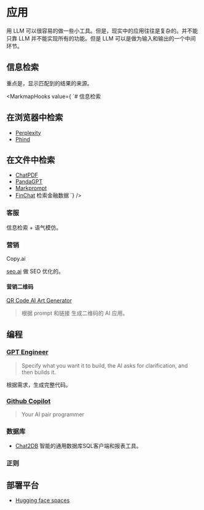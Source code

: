 
# 应用
用 LLM 可以很容易的做一些小工具。但是，现实中的应用往往是复杂的。并不能只靠 LLM 并不能实现所有的功能。但是 LLM 可以是做为输入和输出的一个中间环节。

## 信息检索
重点是，显示匹配到的结果的来源。

<MarkmapHooks
  value={
`# 信息检索
## 在浏览器中检索
* [Perplexity](https://www.perplexity.ai/)
* [Phind](https://www.phind.com/)
## 在文件中检索
* [ChatPDF](https://www.chatpdf.com/)
* [PandaGPT](https://www.pandagpt.io/)
* [Markprompt](https://github.com/motifland/markprompt)
* [FinChat](https://finchat.io/) 检索金融数据
`}
/>

### 客服
信息检索 + 语气模仿。

### 营销
Copy.ai

[seo.ai](https://seo.ai/) 做 SEO 优化的。

#### 营销二维码
[QR Code AI Art Generator](https://huggingface.co/spaces/huggingface-projects/QR-code-AI-art-generator)
> 根据 prompt 和链接 生成二维码的 AI 应用。

## 编程
### [GPT Engineer](https://github.com/AntonOsika/gpt-engineer)
> Specify what you want it to build, the AI asks for clarification, and then builds it.

根据需求，生成完整代码。

### [Github Copilot](https://github.com/features/copilot)
> Your AI pair programmer

### 数据库
* [Chat2DB](https://github.com/chat2db/Chat2DB) 智能的通用数据库SQL客户端和报表工具。

### 正则


## 部署平台
* [Hugging face spaces](https://huggingface.co/spaces)

